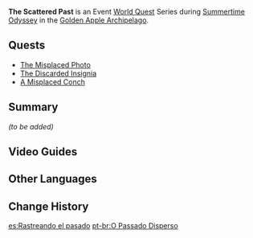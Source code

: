 {{Chapter Infobox
|image         = Event Quest The Scattered Past.png
|type          = World
|event_name    = Summertime Odyssey
|startLocation = [[Golden Apple Archipelago/2.8|Golden Apple Archipelago]]
|area          = Golden Apple Archipelago
}}
'''The Scattered Past''' is an Event [[World Quest]] Series during [[Summertime Odyssey]] in the [[Golden Apple Archipelago/2.8|Golden Apple Archipelago]].

==Quests==
* [[The Misplaced Photo]]
* [[The Discarded Insignia]]
* [[A Misplaced Conch]]

==Summary==
''(to be added)''

==Video Guides==
{{EVT
|video1   = https://youtu.be/MWlriHGMqic
|caption1 = The Scattered Past Guide
}}

==Other Languages==
{{Other Languages
|en      = The Scattered Past
|zhs     = 溯及以往
|zhs_rm  = Sùjí Yǐwǎng
|zht     = 溯及以往
|zht_rm  = Sùjí Yǐwǎng
|zh_tl   = Recalling the Past
|ja      = 既往を遡る
|ja_rm   = Kiou wo Sakanoboru
|ja_tl   = To Trace Back the Past
|ko      = 흩어진 과거의 조각
|ko_rm   = Heuteojin Gwageo-ui Jogak
|ko_tl   = The Scattered Fragment of Past
|es      = Rastreando el pasado
|es_tl   = Tracing the Past
|fr      = Le passé dispersé
|fr_tl   = The Scattered Past
|ru      = Разрозненное прошлое
|ru_tl   = The Scattered Past
|th      = อดีตที่หวนคืน
|th_rm   = 
|th_tl   = 
|vi      = Ngược Dòng Quá Khứ
|vi_tl   = 
|de      = Zerstreute Vergangenheit
|de_tl   = Scattered Past
|id      = Masa Lalu yang Tercerai Berai
|id_tl   = The Scattered Past
|pt      = O Passado Disperso
|pt_tl   = 
|tr      = Parçalanmış Mazi
|tr_tl   = 
|it      = Il passato sparpagliato
|it_tl   = 
}}

==Change History==
{{Change History|2.8}}

[[es:Rastreando el pasado]]
[[pt-br:O Passado Disperso]]